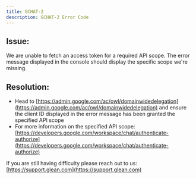 ```yaml
---
title: GCHAT-2
description: GCHAT-2 Error Code
---
```


## Issue:

We are unable to fetch an access token for a required API scope. The error message displayed in the console should display the specific scope we're missing.

## Resolution:

- Head to [https://admin.google.com/ac/owl/domainwidedelegation](https://admin.google.com/ac/owl/domainwidedelegation) and ensure the client ID displayed in the error message has been granted the specified API scope
- For more information on the specified API scope: [https://developers.google.com/workspace/chat/authenticate-authorize](https://developers.google.com/workspace/chat/authenticate-authorize)

If you are still having difficulty please reach out to us: [https://support.glean.com](https://support.glean.com)
